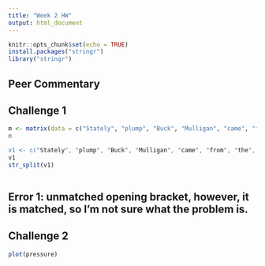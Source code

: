 ```yaml
---
title: "Week 2 HW"
output: html_document
---
```


```r
knitr::opts_chunk$set(echo = TRUE)
install.packages("stringr")
library("stringr")

```

## Peer Commentary

## Challenge 1
```r
m <- matrix(data = c("Stately", "plump", "Buck", "Mulligan", "came", "from", "the", "stairhead,", "bearing", "a", "bowl", "of", "lather", "on", "which", "a", "mirror", "and", "a", "razor", "lay", "crossed”), nrow = 11, ncol = 2)
m

v1 <- c("Stately", "plump", "Buck", "Mulligan", "came", "from", "the", "stairhead,", "bearing", "a", "bowl", "of", "lather", "on", "which", "a", "mirror", "and", "a", "razor", "lay", "crossed”)
v1
str_split(v1)
 
```

## Error 1: unmatched opening bracket, however, it is matched, so I'm not sure what the problem is.

## Challenge 2
```r
plot(pressure)
```

